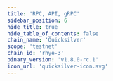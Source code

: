 ```yaml
---
title: 'RPC, API, gRPC'
sidebar_position: 6
hide_title: true
hide_table_of_contents: false
chain_name: 'Quicksilver'
scope: 'testnet'
chain_id: 'rhye-3'
binary_version: 'v1.8.0-rc.1'
icon_url: 'quicksilver-icon.svg'
---
```



<PageTitle
  iconUrl="img/quicksilver-icon.svg"
  title="Quicksilver Public Endpoints"
  chainId="rhye-3"
  version="v1.8.0-rc.1"
/>

<Endpoints
  api="https://quicksilver-t-api.noders.services"
  rpc="https://quicksilver-t-rpc.noders.services"
  grpc="https://quicksilver-t-grpc.noders.services:443"
  jsonRpc=""
/>
